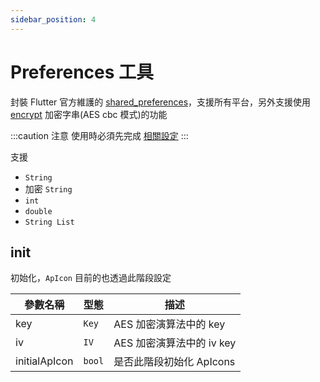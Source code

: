 ```yaml
---
sidebar_position: 4
---
```


# Preferences 工具

封裝 Flutter 官方維護的 [shared_preferences](https://pub.dev/packages/shared_preferences)，支援所有平台，另外支援使用 [encrypt](https://pub.dev/packages/encrypt) 加密字串(AES cbc 模式)的功能

:::caution 注意
使用時必須先完成 [相關設定](../installation/shared-preferences)
:::

支援 

 - `String`
 - 加密 `String`
 - `int`
 - `double`
 - `String List`

## init

初始化，`ApIcon` 目前的也透過此階段設定

| 參數名稱                         | 型態                             | 描述                             |
| ------------------------------- | ------------------------------- | ------------------------------- |
| key | `Key` | AES 加密演算法中的 key |
| iv | `IV` | AES 加密演算法中的 iv key |
| initialApIcon | `bool` | 是否此階段初始化 ApIcons |